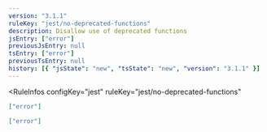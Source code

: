 ```yaml
---
version: "3.1.1"
ruleKey: "jest/no-deprecated-functions"
description: Disallow use of deprecated functions
jsEntry: ["error"]
previousJsEntry: null
tsEntry: ["error"]
previousTsEntry: null
history: [{ "jsState": "new", "tsState": "new", "version": "3.1.1" }]
---
```


<RuleInfos 
  configKey="jest" 
  ruleKey="jest/no-deprecated-functions" 
>

```json
["error"]
```

```json
["error"]
```

</RuleInfos>
